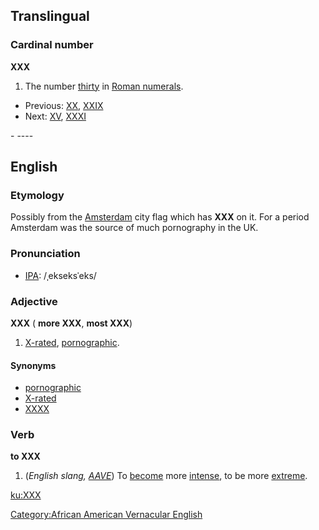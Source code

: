 ==Translingual==
   
===Cardinal number===   
'''XXX'''   
# The number [[thirty]] in [[Roman numerals]].   
*Previous: [[XX]], [[XXIX]]   
*Next: [[XV]], [[thirty-one|XXXI]]   
   
- ----   
   
==English==   
   
===Etymology===   
Possibly from the [[w:Amsterdam|Amsterdam]] city flag which has '''XXX''' on it. For a period Amsterdam was the source of much pornography in the UK.   
   
===Pronunciation===   
*[[w:IPA|IPA]]: /ˌekseksˈeks/   
   
===Adjective===   
'''XXX''' ({{compar}} '''more XXX''', {{superl}} '''most XXX''')   
   
# [[X-rated]], [[pornographic]].   
   
====Synonyms====   
*[[pornographic]]   
*[[X-rated]]   
*[[XXXX]]

===Verb===   
'''to XXX'''   
   
# (''English slang, [[w:AAVE|AAVE]]'') To [[become]] more [[intense]], to be more [[extreme]].   
   
[[Category:African American Vernacular English]]

[[ku:XXX]]